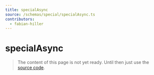```yaml
---
title: specialAsync
source: /schemas/special/specialAsync.ts
contributors:
  - fabian-hiller
---
```


# specialAsync

> The content of this page is not yet ready. Until then just use the [source code](https://github.com/fabian-hiller/valibot/blob/main/library/src/schemas/special/specialAsync.ts).
